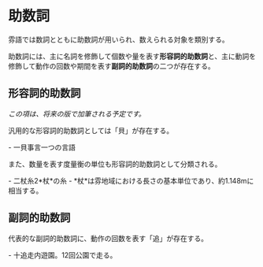 
# 助数詞

雰語では数詞とともに助数詞が用いられ、数えられる対象を類別する。

助数詞には、主に名詞を修飾して個数や量を表す**形容詞的助数詞**と、主に動詞を修飾して動作の回数や期間を表す**副詞的助数詞**の二つが存在する。

## 形容詞的助数詞

*この項は、将来の版で加筆される予定です。*

汎用的な形容詞的助数詞としては「<PPron text="貝">貝</PPron>」が存在する。

<PBox>
- <PPron text="一.貝.事言">一貝事言</PPron><Translate>一つの言語</Translate>
</PBox>

また、数量を表す度量衡の単位も形容詞的助数詞として分類される。

<PBox>
- <PPron text="二.杖.糸">二杖糸</PPron><Translate>2*杖*の糸</Translate>
  - *杖*は雰地域における長さの基本単位であり、約1.148mに相当する。
</PBox>

## 副詞的助数詞

代表的な副詞的助数詞に、動作の回数を表す「<PPron text="追">追</PPron>」が存在する。

<PBox>
- <PPron text="十.追.走.内.遊園.。">十追走内遊園。</PPron><Translate>12回公園で走る。</Translate>
</PBox>
